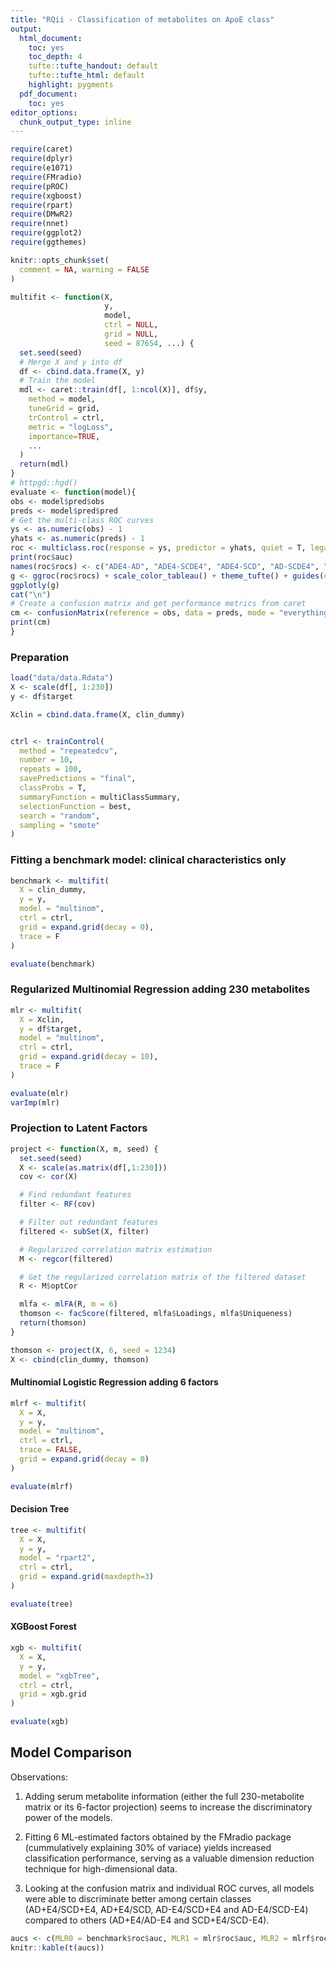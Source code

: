 ```yaml
---
title: "RQii - Classification of metabolites on ApoE class"
output:
  html_document: 
    toc: yes
    toc_depth: 4
    tufte::tufte_handout: default
    tufte::tufte_html: default
    highlight: pygments
  pdf_document:
    toc: yes
editor_options:
  chunk_output_type: inline
---
```


```r
require(caret)
require(dplyr)
require(e1071)
require(FMradio)
require(pROC)
require(xgboost)
require(rpart)
require(DMwR2)
require(nnet)
require(ggplot2)
require(ggthemes)
```
```r
knitr::opts_chunk$set(
  comment = NA, warning = FALSE
)
```
```r
multifit <- function(X,
                     y,
                     model,
                     ctrl = NULL,
                     grid = NULL,
                     seed = 87654, ...) {
  set.seed(seed)
  # Merge X and y into df
  df <- cbind.data.frame(X, y)
  # Train the model
  mdl <- caret::train(df[, 1:ncol(X)], df$y,
    method = model,
    tuneGrid = grid,
    trControl = ctrl,
    metric = "logLoss",
    importance=TRUE,
    ...
  )
  return(mdl)
}
# httpgd::hgd()
evaluate <- function(model){
obs <- model$pred$obs
preds <- model$pred$pred
# Get the multi-class ROC curves
ys <- as.numeric(obs) - 1
yhats <- as.numeric(preds) - 1
roc <- multiclass.roc(response = ys, predictor = yhats, quiet = T, legacy.axes = T)
print(roc$auc)
names(roc$rocs) <- c("ADE4-AD", "ADE4-SCDE4", "ADE4-SCD", "AD-SCDE4", "AD-SCD", "SCDE4-SCD")
g <- ggroc(roc$rocs) + scale_color_tableau() + theme_tufte() + guides(color = guide_legend(title = "ROC curves"))
ggplotly(g)
cat("\n")
# Create a confusion matrix and get performance metrics from caret
cm <- confusionMatrix(reference = obs, data = preds, mode = "everything")
print(cm)
}
```

### Preparation
```r
load("data/data.Rdata")
X <- scale(df[, 1:230])
y <- df$target

Xclin = cbind.data.frame(X, clin_dummy)


ctrl <- trainControl(
  method = "repeatedcv",
  number = 10,
  repeats = 100,
  savePredictions = "final",
  classProbs = T,
  summaryFunction = multiClassSummary,
  selectionFunction = best,
  search = "random",
  sampling = "smote"
)
```

### Fitting a benchmark model: clinical characteristics only

```r
benchmark <- multifit(
  X = clin_dummy,
  y = y,
  model = "multinom",
  ctrl = ctrl,
  grid = expand.grid(decay = 0),
  trace = F
)

evaluate(benchmark)
```

### Regularized Multinomial Regression adding 230 metabolites

```r
mlr <- multifit(
  X = Xclin,
  y = df$target,
  model = "multinom",
  ctrl = ctrl,
  grid = expand.grid(decay = 10),
  trace = F
)

evaluate(mlr)
varImp(mlr)
```

### Projection to Latent Factors

```r
project <- function(X, m, seed) {
  set.seed(seed)
  X <- scale(as.matrix(df[,1:230]))
  cov <- cor(X)

  # Find redundant features
  filter <- RF(cov)

  # Filter out redundant features
  filtered <- subSet(X, filter)

  # Regularized correlation matrix estimation
  M <- regcor(filtered)

  # Get the regularized correlation matrix of the filtered dataset
  R <- M$optCor

  mlfa <- mlFA(R, m = 6)
  thomson <- facScore(filtered, mlfa$Loadings, mlfa$Uniqueness)
  return(thomson)
}
```

```r
thomson <- project(X, 6, seed = 1234)
X <- cbind(clin_dummy, thomson)
```

#### Multinomial Logistic Regression adding 6 factors
```r
mlrf <- multifit(
  X = X,
  y = y,
  model = "multinom",
  ctrl = ctrl,
  trace = FALSE,
  grid = expand.grid(decay = 0)
)

evaluate(mlrf)
```

#### Decision Tree

```r
tree <- multifit(
  X = X,
  y = y,
  model = "rpart2",
  ctrl = ctrl,
  grid = expand.grid(maxdepth=3)
)

evaluate(tree)
```

#### XGBoost Forest

```r
xgb <- multifit(
  X = X,
  y = y,
  model = "xgbTree",
  ctrl = ctrl,
  grid = xgb.grid
)

evaluate(xgb)
```
## Model Comparison
Observations:


1. Adding serum metabolite information (either the full 230-metabolite matrix or its 6-factor projection) seems to increase the discriminatory power of the models.  


2. Fitting 6 ML-estimated factors obtained by the FMradio package (cummulatively explaining 30% of variace) yields increased classification performance, serving as a valuable dimension reduction technique for high-dimensional data.


3. Looking at the confusion matrix and individual ROC curves, all models were able to discriminate better among certain classes (AD+E4/SCD+E4, AD+E4/SCD, AD-E4/SCD+E4 and AD-E4/SCD-E4) compared to others (AD+E4/AD-E4 and SCD+E4/SCD-E4).

```r
aucs <- c(MLR0 = benchmark$roc$auc, MLR1 = mlr$roc$auc, MLR2 = mlrf$roc$auc, TREE = tree$roc$auc, XGB = xgb$roc$auc)
knitr::kable(t(aucs))
```